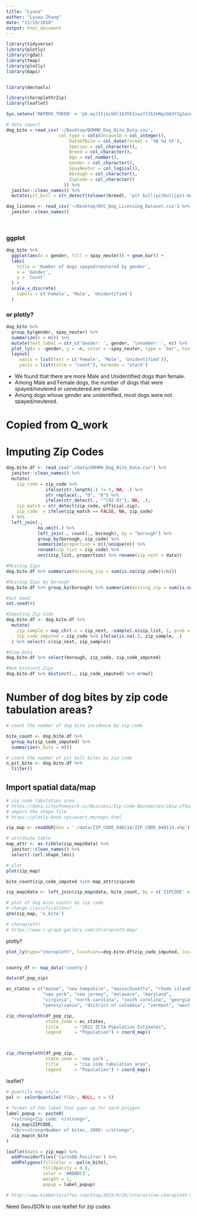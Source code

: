 ```yaml
---
title: "Lyuou"
author: "Lyuou Zhang"
date: "11/19/2018"
output: html_document
---
```


```r
library(tidyverse)
library(plotly)
library(rgdal)
library(tmap)
library(plotly)
library(maps)


library(devtools)

library(choroplethrZip)
library(leaflet)

Sys.setenv('MAPBOX_TOKEN' = 'pk.eyJ1IjoibHl1b3V6IiwiYSI6ImNqcDA3Y2g1azA1bTQza3BkN2tjODd6dWMifQ.gSasGb6Ou-MmyHoSf82mQQ')
```


```r
# data import
dog_bite = read_csv('~/Desktop/DOHMH_Dog_Bite_Data.csv',
                    col_type = cols(UniqueID = col_integer(),
                        DateOfBite = col_date(format = '%B %d %Y'), 
                        Species = col_character(),
                        Breed = col_character(),
                        Age = col_number(),
                        Gender = col_character(),
                        SpayNeuter = col_logical(),
                        Borough = col_character(),
                        ZipCode = col_character()
                      )) %>% 
  janitor::clean_names() %>%
  mutate(pit_bull = str_detect(tolower(breed), 'pit bull|pitbull|pit-bull')) 

dog_license <- read_csv('~/Desktop/NYC_Dog_Licensing_Dataset.csv') %>%
  janitor::clean_names()
  
  
```

### ggplot

```r
dog_bite %>% 
  ggplot(aes(x = gender, fill = spay_neuter)) + geom_bar() +
  labs(
    title = 'Number of dogs spayed/neutered by gender',
    x = 'Gender',
    y = 'Count'
  ) +
  scale_x_discrete(
    labels = c('Female', 'Male', 'Unidentified')
  )

```

### or plotly?

```r
dog_bite %>% 
  group_by(gender, spay_neuter) %>% 
  summarize(n = n()) %>% 
  mutate(text_label = str_c('Gender: ', gender, '\nnumber: ', n)) %>% 
  plot_ly(x = ~gender, y = ~n, color = ~spay_neuter, type = 'bar', text = ~text_label) %>% 
  layout(
     xaxis = list(text = c('Female', 'Male', 'Unidentified')),
     yaxis = list(title = "count"), barmode = "stack")


```

* We found that there are more Male and Unidentified dogs than female.  
* Among Male and Female dogs, the number of dogs that were spayed/neutered or unneutered are similar.  
* Among dogs whose gender are unidentified, most dogs were not spayed/neutered.

# Copied from Q_work
# Imputing Zip Codes
```r
dog.bite.df <- read_csv("./data/DOHMH_Dog_Bite_Data.csv") %>%
  janitor::clean_names() %>%
  mutate(
    zip_code = zip_code %>% 
               ifelse(str_length(.) != 5, NA, .) %>% 
               str_replace(., "O", "0") %>% 
               ifelse(str_detect(., "^[02-9]"), NA, .),
    zip_match = str_detect(zip_code, official.zip),
    zip_code  = ifelse(zip_match == FALSE, NA, zip_code)
  ) %>%
  left_join(.,
            na.omit(.) %>% 
            left_join(., count(., borough), by = "borough") %>% 
            group_by(borough, zip_code) %>%
            summarize(proportion = n()/unique(n)) %>% 
            rename(zip_list = zip_code) %>%
            nest(zip_list, proportion) %>% rename(zip_nest = data))

#Missing Zips
dog.bite.df %>% summarize(missing_zip = sum(is.na(zip_code))/n())

#Missing Zips by borough
dog.bite.df %>% group_by(borough) %>% summarize(missing_zip = sum(is.na(zip_code))/n())

#Set Seed
set.seed(4)

#Imputing Zip Code
dog.bite.df <- dog.bite.df %>%
  mutate(
    zip_sample = map_chr(.x = zip_nest, ~sample(.x$zip_list, 1, prob = .x$proportion)),
    zip_code_imputed = zip_code %>% ifelse(is.na(.), zip_sample, .)
  ) %>% select(-c(zip_nest, zip_sample))

#View Data
dog.bite.df %>% select(borough, zip_code, zip_code_imputed)

#Num Distinct Zips
dog.bite.df %>% distinct(., zip_code_imputed) %>% nrow()
```



# Number of dog bites by zip code tabulation areas?


```r
# count the number of dog bite incidence by zip code

bite_count <- dog.bite.df %>% 
  group_by(zip_code_imputed) %>% 
  summarize(n_bite = n())

# count the number of pit bull bites by zip code
n_pit_bite <- dog.bite.df %>% 
  filter()

```

## Import spatial data/map

```r
# zip code tabulation area
# https://data.cityofnewyork.us/Business/Zip-Code-Boundaries/i8iw-xf4u/data
# import the shape file
# https://plotly-book.cpsievert.me/maps.html

zip_map <- readOGR(dsn = './data/ZIP_CODE_040114/ZIP_CODE_040114.shp')

# attribute table
map_attr <- as.tibble(zip_map@data) %>% 
  janitor::clean_names() %>% 
  select(-(url:shape_len))

# plot
plot(zip_map)

bite_count$zip_code_imputed %in% map_attr$zipcode

zip_map@data <- left_join(zip_map@data, bite_count, by = c('ZIPCODE' = 'zip_code_imputed'))

# plot of dog bite counts by zip code
# change classifications?
qtm(zip_map, 'n_bite')

# choropleth?
# https://www.r-graph-gallery.com/chloropleth-map/


```

plotly?

```r
plot_ly(type="choropleth", locations=dog.bite.df$zip_code_imputed, locationmode="New York City", z = bite_count$n_bite)


county_df <- map_data('county')

data(df_pop_zip)

ec_states = c("maine", "new hampshire", "massachusetts", "rhode island", "connecticut", 
              "new york", "new jersey", "delaware", "maryland", 
              "virginia", "north carolina", "south carolina", "georgia", "florida",
              "pennsylvania", "district of columbia", "vermont", "west virginia")

zip_choropleth(df_pop_zip, 
               state_zoom = ec_states, 
               title      = "2012 ZCTA Population Estimates",
               legend     = "Population") + coord_map() 



zip_choropleth(df_pop_zip, 
               state_zoom = 'new york', 
               title      = "zip code tabulation area",
               legend     = "Population") + coord_map()


```

leaflet?

```r
# quantile map style
pal <- colorQuantile('YlGn', NULL, n = 5)
  
# format of the label that pops up for each polygon
label_popup <- paste0(
  "<strong>Zip code: </strong>",
  zip_map$ZIPCODE,
  "<br><strong>Number of bites, 2008: </strong>",
  zip_map$n_bite
)

leaflet(data = zip_map) %>% 
  addProviderTiles('CartoDB.Positron') %>% 
  addPolygons(fillColor = ~pal(n_bite),
              fillOpacity = 0.8,
              color = '#BDBDC3',
              weight = 1,
              popup = label_popup)

# http://www.kimberlycoffey.com/blog/2015/9/19/interactive-choropleth-map-for-the-web

```

Need GeoJSON to use leaflet for zip codes

```r







```




